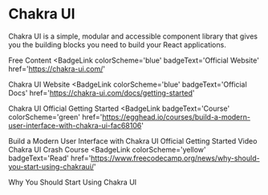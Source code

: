 # Chakra UI

Chakra UI is a simple, modular and accessible component library that gives you the building blocks you need to build your React applications.

<ResourceGroupTitle>Free Content</ResourceGroupTitle>
<BadgeLink
  colorScheme='blue'
  badgeText='Official Website'
  href='https://chakra-ui.com/'
>
  Chakra UI Website
</BadgeLink>
<BadgeLink
  colorScheme='blue'
  badgeText='Official Docs'
  href='https://chakra-ui.com/docs/getting-started'
>
  Chakra UI Official Getting Started
</BadgeLink>
<BadgeLink
  badgeText='Course'
  colorScheme='green'
  href='https://egghead.io/courses/build-a-modern-user-interface-with-chakra-ui-fac68106'
>
  Build a Modern User Interface with Chakra UI
</BadgeLink>
<BadgeLink badgeText='Course' colorScheme='green' href=''></BadgeLink>
<BadgeLink badgeText='Watch' href='https://youtu.be/wI2vqXsjsIo'>
  Official Getting Started Video
</BadgeLink>
<BadgeLink badgeText='Watch' href='https://youtu.be/s-bIsz-NR3c'>
  Chakra UI Crash Course
</BadgeLink>
<BadgeLink
  colorScheme='yellow'
  badgeText='Read'
  href='https://www.freecodecamp.org/news/why-should-you-start-using-chakraui/'
>
  Why You Should Start Using Chakra UI
</BadgeLink>
